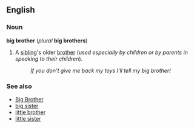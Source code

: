 ==English==
===Noun===
'''big brother''' (''plural'' '''big brothers''')

#A [[sibling]]'s older [[brother]] (''used especially by children or by parents in speaking to their children'').
#:''If you don't give me back my toys I'll tell my big brother!''

===See also===
*[[Big Brother]]
*[[big sister]]
*[[little brother]]
*[[little sister]]